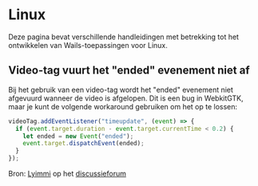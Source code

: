 # Linux

Deze pagina bevat verschillende handleidingen met betrekking tot het ontwikkelen van Wails-toepassingen voor Linux.

## Video-tag vuurt het "ended" evenement niet af

Bij het gebruik van een video-tag wordt het "ended" evenement niet afgevuurd wanneer de video is afgelopen. Dit is een bug in WebkitGTK, maar je kunt de volgende workaround gebruiken om het op te lossen:

```js
videoTag.addEventListener("timeupdate", (event) => {
  if (event.target.duration - event.target.currentTime < 0.2) {
    let ended = new Event("ended");
    event.target.dispatchEvent(ended);
  }
});
```

Bron: [Lyimmi](https://github.com/Lyimmi) op het [discussieforum](https://github.com/wailsapp/wails/issues/1729#issuecomment-1212291275)